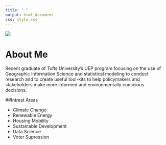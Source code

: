 ```yaml
---
title: " "
output: html_document
css: style.css
---
```

![](Rent_Final.gif)
<br>

# About Me

Recent graduate of Tufts University's UEP program focusing on the use of Geographic Information Science and statistical modeling to conduct research and to create useful tool-kits to help policymakers and stakeholders make more informed and environmentally conscious decisions.

##Intrest Areas

* Climate Change
* Renewable Energy
* Housing Mobility
* Sustainable Development
* Data Science
* Voter Supression

